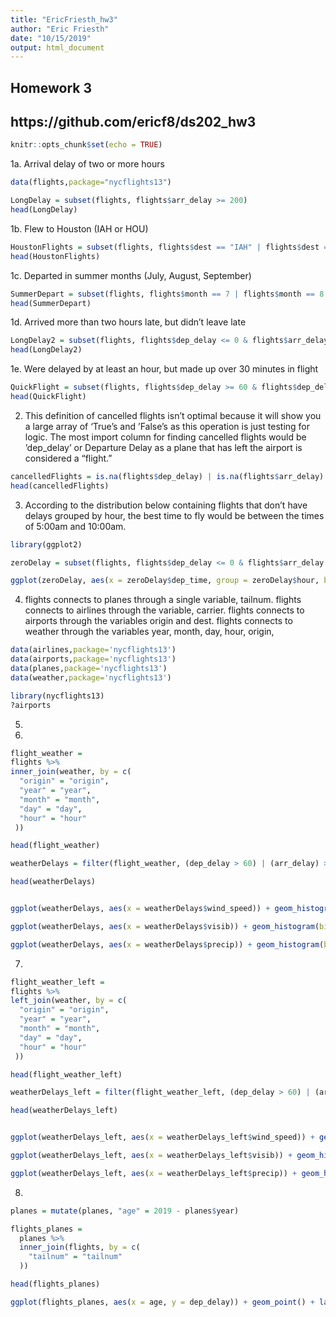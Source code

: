 ---
title: "EricFriesth_hw3"
author: "Eric Friesth"
date: "10/15/2019"
output: html_document
---

## Homework 3
## https://github.com/ericf8/ds202_hw3

```{r setup, include=FALSE}
knitr::opts_chunk$set(echo = TRUE)
```
1a. Arrival delay of two or more hours
```{r}

data(flights,package="nycflights13")

LongDelay = subset(flights, flights$arr_delay >= 200)
head(LongDelay)

```
1b. Flew to Houston (IAH or HOU)
```{r}

HoustonFlights = subset(flights, flights$dest == "IAH" | flights$dest == "HOU")
head(HoustonFlights)

```
1c. Departed in summer months (July, August, September)
```{r}

SummerDepart = subset(flights, flights$month == 7 | flights$month == 8 | flights$month == 9)
head(SummerDepart)

```
1d. Arrived more than two hours late, but didn't leave late
```{r}
LongDelay2 = subset(flights, flights$dep_delay <= 0 & flights$arr_delay >= 120)
head(LongDelay2)
```
1e. Were delayed by at least an hour, but made up over 30 minutes in flight
```{r}

QuickFlight = subset(flights, flights$dep_delay >= 60 & flights$dep_delay - flights$arr_delay > 30)
head(QuickFlight)

```
2. This definition of cancelled flights isn't optimal because it will show you a large array of 'True's and 'False's as this operation is just testing for logic. The most import column for finding cancelled flights would be 'dep_delay' or Departure Delay as a plane that has left the airport is considered a "flight."

```{r}

cancelledFlights = is.na(flights$dep_delay) | is.na(flights$arr_delay)
head(cancelledFlights)

```
3. According to the distribution below containing flights that don't have delays grouped by hour, the best time to fly would be between the times of 5:00am and 10:00am.

```{r}

library(ggplot2)

zeroDelay = subset(flights, flights$dep_delay <= 0 & flights$arr_delay <= 0) #created a subset of flights containing only flights with 0 delay or early departures/arrivals

ggplot(zeroDelay, aes(x = zeroDelay$dep_time, group = zeroDelay$hour, bins = 24)) + geom_histogram() + labs(title = "Distribution of Flights with No Delay by Hour", x = "Departure Time (Hour)", y = "Frequency of Flight") + scale_x_continuous(limits=c(0, 2400))


```
4.
flights connects to planes through a single variable, tailnum.
flights connects to airlines through the variable, carrier.
flights connects to airports through the variables origin and dest.
flights connects to weather through the variables year, month, day, hour, origin, 

```{r}

data(airlines,package='nycflights13')
data(airports,package='nycflights13')
data(planes,package='nycflights13')
data(weather,package='nycflights13')

```

```{r}

library(nycflights13)
?airports

```
5.

6.

```{r}

flight_weather = 
flights %>%
inner_join(weather, by = c(
  "origin" = "origin",
  "year" = "year",
  "month" = "month",
  "day" = "day",
  "hour" = "hour"
 ))

head(flight_weather)

weatherDelays = filter(flight_weather, (dep_delay > 60) | (arr_delay) > 60)

head(weatherDelays)


ggplot(weatherDelays, aes(x = weatherDelays$wind_speed)) + geom_histogram(bins = 15) + labs(title = "Distribution of Frequency of Flights by Different Wind Speeds", x = "Wind Speed (Miles per Hour)", y = "Frequency of Flights")

ggplot(weatherDelays, aes(x = weatherDelays$visib)) + geom_histogram(bins = 10) + labs(title = "Distribution of Frequency of Flights by Different Levels of Visibility", x = "Visibility (miles)", y = "Frequency of Flights")

ggplot(weatherDelays, aes(x = weatherDelays$precip)) + geom_histogram(bins = 15) + labs(title = "Distribution of Frequency of Flights by Different Levels of Precipitation", x = "Precipitation (inches)", y = "Frequency of Flights")

```

7. 

```{r}

flight_weather_left = 
flights %>%
left_join(weather, by = c(
  "origin" = "origin",
  "year" = "year",
  "month" = "month",
  "day" = "day",
  "hour" = "hour"
 ))

head(flight_weather_left)

weatherDelays_left = filter(flight_weather_left, (dep_delay > 60) | (arr_delay) > 60)

head(weatherDelays_left)


ggplot(weatherDelays_left, aes(x = weatherDelays_left$wind_speed)) + geom_histogram(bins = 15) + labs(title = "Distribution of Frequency of Flights by Different Wind Speeds", x = "Wind Speed (Miles per Hour)", y = "Frequency of Flights")

ggplot(weatherDelays_left, aes(x = weatherDelays_left$visib)) + geom_histogram(bins = 10) + labs(title = "Distribution of Frequency of Flights by Different Levels of Visibility", x = "Visibility (miles)", y = "Frequency of Flights")

ggplot(weatherDelays_left, aes(x = weatherDelays_left$precip)) + geom_histogram(bins = 15) + labs(title = "Distribution of Frequency of Flights by Different Levels of Precipitation", x = "Precipitation (inches)", y = "Frequency of Flights")

```

8.

```{r}

planes = mutate(planes, "age" = 2019 - planes$year)

flights_planes =
  planes %>% 
  inner_join(flights, by = c(
    "tailnum" = "tailnum"
  ))

head(flights_planes)

ggplot(flights_planes, aes(x = age, y = dep_delay)) + geom_point() + labs()


```






























